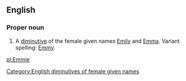 ==English==

===Proper noun===
{{en-proper noun}}

# A [[diminutive]] of the female given names [[Emily]] and [[Emma]]. Variant spelling: [[Emmy]].

[[Category:English diminutives of female given names]]

[[pl:Emmie]]